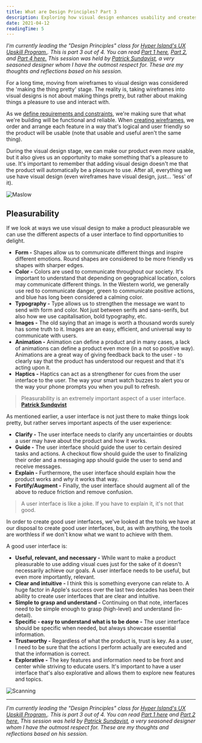 ```yaml
---
title: What are Design Principles? Part 3
description: Exploring how visual design enhances usability and creates pleasurable user experiences through form, color, typography, and animation.
date: 2021-04-12
readingTime: 5
---
```


_I'm currently leading the "Design Principles" class for [Hyper Island's UX Upskill Program.](https://www.hyperisland.com/programs-and-courses/ux-designer-upskill). This is part 3 out of 4. You can read [Part 1 here](/design-principles/), [Part 2](/design-principles-part2/), and [Part 4 here.](/design-principles-part4/) This session was held by [Patrick Sundqvist](http://designcareof.co), a very seasoned designer whom I have the outmost respect for. These are my thoughts and reflections based on his session._

For a long time, moving from wireframes to visual design was considered the 'making the thing pretty' stage. The reality is, taking wireframes into visual designs is not about making things pretty, but rather about making things a pleasure to use and interact with.

As we [define requirements and constraints](/design-principles-part2/), we're making sure that what we're building will be functional and reliable. When [creating wireframes](/design-principles-part2/), we order and arrange each feature in a way that's logical and user friendly so the product will be usable (note that usable and useful aren't the same thing).

During the visual design stage, we can make our product even _more_ usable, but it also gives us an opportunity to make something that's a pleasure to use. It's important to remember that adding visual design doesn't me that the product will automatically be a pleasure to use. After all, everything we use have visual design (even wireframes have visual design, just... 'less' of it).

![Maslow](maslow.jpg)

## Pleasurability

If we look at ways we use visual design to make a product pleasurable we can use the different aspects of a user interface to find opportunities to delight.

- **Form -** Shapes allow us to communicate different things and inspire different emotions. Round shapes are considered to be more friendly vs shapes with sharper edges.
- **Color -** Colors are used to communicate throughout our society. It's important to understand that depending on geographical location, colors may communicate different things. In the Western world, we generally use red to communicate danger, green to communicate positive actions, and blue has long been considered a calming color.
- **Typography -** Type allows us to strengthen the message we want to send with form and color. Not just between serifs and sans-serifs, but also how we use capitalisation, bold typography, etc.
- **Images -** The old saying that an image is worth a thousand words surely has some truth to it. Images are an easy, efficient, and universal way to communicate with users.
- **Animation -** Animation can define a product and in many cases, a lack of animations can define a product even more (in a not so positive way). Animations are a great way of giving feedback back to the user - to clearly say that the product has understood our request and that it's acting upon it.
- **Haptics -** Haptics can act as a strengthener for cues from the user interface to the user. The way your smart watch buzzes to alert you or the way your phone prompts you when you pull to refresh.

> Pleasurability is an extremely important aspect of a user interface.
> **[Patrick Sundqvist](http://designcareof.co)**

As mentioned earlier, a user interface is not just there to make things look pretty, but rather serves important aspects of the user experience:

- **Clarify -** The user interface needs to clarify any uncertainties or doubts a user may have about the product and how it works.
- **Guide -** The user interface should guide the user to certain desired tasks and actions. A checkout flow should guide the user to finalizing their order and a messaging app should guide the user to send and receive messages.
- **Explain -** Furthermore, the user interface should explain how the product works and _why_ it works that way.
- **Fortify/Augment -** Finally, the user interface should augment all of the above to reduce friction and remove confusion.

> A user interface is like a joke.
> If you have to explain it, it's not that good.

In order to create good user interfaces, we've looked at the tools we have at our disposal to create good user interfaces, but, as with anything, the tools are worthless if we don't know what we want to achieve with them.

A good user interface is:

- **Useful, relevant, and necessary -** While want to make a product pleasurable to use adding visual cues just for the sake of it doesn't necessarily achieve our goals. A user interface needs to be useful, but even more importantly, relevant.
- **Clear and intuitive -** I think this is something everyone can relate to. A huge factor in Apple's success over the last two decades has been their ability to create user interfaces that are clear and intuitive.
- **Simple to grasp and understand -** Continuing on that note, interfaces need to be simple enough to grasp (high-level) and understand (in-detail).
- **Specific - easy to understand what is to be done -** The user interface should be specific when needed, but always showcase essential information.
- **Trustworthy -** Regardless of what the product is, trust is key. As a user, I need to be sure that the actions I perform actually are executed and that the information is correct.
- **Explorative -** The key features and information need to be front and center while striving to educate users. It's important to have a user interface that's also explorative and allows them to explore new features and topics.

![Scanning](scanning.png)

---

_I'm currently leading the "Design Principles" class for [Hyper Island's UX Upskill Program.](https://www.hyperisland.com/programs-and-courses/ux-designer-upskill). This is part 3 out of 4. You can read [Part 1 here](/design-principles/) and [Part 2 here.](/design-principles-part2/) This session was held by [Patrick Sundqvist](http://designcareof.co), a very seasoned designer whom I have the outmost respect for. These are my thoughts and reflections based on his session._